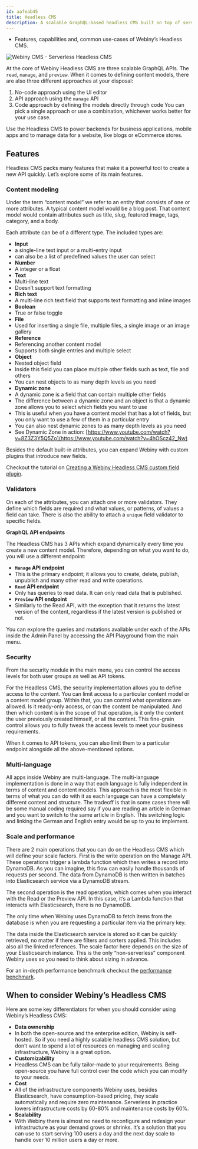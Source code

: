 ```yaml
---
id: aafeab45
title: Headless CMS
description: A scalable GraphQL-based headless CMS built on top of serverless infrastructure.
---
```



<Alert type="success" title="WHAT YOU'LL LEARN">

  - Features, capabilities and, common use-cases of Webiny’s Headless CMS.

</Alert>

![Webiny CMS - Serverless Headless CMS](./assets/webiny-headless-cms.jpg)

At the core of Webiny Headless CMS are three scalable GraphQL APIs. The `read`, `manage`, and `preview`.
When it comes to defining content models, there are also three different approaches at your disposal:

1. No-code approach using the UI editor
2. API approach using the `manage` API
3. Code approach by defining the models directly through code
You can pick a single approach or use a combination, whichever works better for your use case.

Use the Headless CMS to power backends for business applications, mobile apps and to manage data for a website, like blogs or eCommerce stores.

## Features

Headless CMS packs many features that make it a powerful tool to create a new API quickly. Let’s explore some of its main features.

### Content modeling

Under the term “content model” we refer to an entity that consists of one or more attributes. A typical content model would be a blog post. That content model would contain attributes such as title, slug, featured image, tags, category, and a body.

Each attribute can be of a different type. The included types are:

- **Input**
- a single-line text input or a multi-entry input
- can also be a list of predefined values the user can select
- **Number**
- A integer or a float
- **Text**
- Multi-line text
- Doesn’t support text formatting
- **Rich text**
- A multi-line rich text field that supports text formatting and inline images
- **Boolean**
- True or false toggle
- **File**
- Used for inserting a single file, multiple files, a single image or an image gallery
- **Reference**
- Referencing another content model
- Supports both single entries and multiple select
- **Object**
- Nested object field
- Inside this field you can place multiple other fields such as text, file and others
- You can nest objects to as many depth levels as you need
- **Dynamic zone**
- A dynamic zone is a field that can contain multiple other fields
- The difference between a dynamic zone and an object is that a dynamic zone allows you to select which fields you want to use
- This is useful when you have a content model that has a lot of fields, but you only want to use a few of them in a particular entry
- You can also nest dynamic zones to as many depth levels as you need
- See Dynamic Zone in action: [https://www.youtube.com/watch?v=8Z3Z3Y5Q5Zo](https://www.youtube.com/watch?v=4hOScz42_Nw)

Besides the default built-in attributes, you can expand Webiny with custom plugins that introduce new fields.

<Alert type="info">

  Checkout the tutorial on [Creating a Webiny Headless CMS custom field plugin](/docs/{version}/headless-cms/extending/custom-field-type).

</Alert>

### Validators

On each of the attributes, you can attach one or more validators. They define which fields are required and what values, or patterns, of values a field can take. There is also the ability to attach a `unique` field validator to specific fields.

**GraphQL API endpoints**

The Headless CMS has 3 APIs which expand dynamically every time you create a new content model. Therefore, depending on what you want to do, you will use a different endpoint:

- **`Manage` API endpoint**
- This is the primary endpoint; it allows you to create, delete, publish, unpublish and many other read and write operations.
- **`Read` API endpoint**
- Only has queries to read data. It can only read data that is published.
- **`Preview` API endpoint**
- Similarly to the Read API, with the exception that it returns the latest version of the content, regardless if the latest version is published or not.

You can explore the queries and mutations available under each of the APIs inside the Admin Panel by accessing the API Playground from the main menu.

### Security

From the security module in the main menu, you can control the access levels for both user groups as well as API tokens.

For the Headless CMS, the security implementation allows you to define access to the content. You can limit access to a particular content model or a content model group. Within that, you can control what operations are allowed. Is it ready-only access, or can the content be manipulated. And then which content is in the scope of that operation, is it only the content the user previously created himself, or all the content. This fine-grain control allows you to fully tweak the access levels to meet your business requirements.

When it comes to API tokens, you can also limit them to a particular endpoint alongside all the above-mentioned options.

### Multi-language

All apps inside Webiny are multi-language. The multi-language implementation is done in a way that each language is fully independent in terms of content and content models. This approach is the most flexible in terms of what you can do with it as each language can have a completely different content and structure. The tradeoff is that in some cases there will be some manual coding required say if you are reading an article in German and you want to switch to the same article in English. This switching logic and linking the German and English entry would be up to you to implement.

### Scale and performance

There are 2 main operations that you can do on the Headless CMS which will define your scale factors. First is the write operation on the Manage API. These operations trigger a lambda function which then writes a record into DynamoDB. As you can imagine, this flow can easily handle thousands of requests per second. The data from DynamoDB is then written in batches into Elasticsearch service via a DynamoDB stream.

The second operation is the read operation, which comes when you interact with the Read or the Preview API. In this case, it’s a Lambda function that interacts with Elasticsearch, there is no DynamoDB.

<Alert type="success">

  The only time when Webiny uses DynamoDB to fetch items from the database is when you are requesting a particular item via the primary key.

</Alert>

The data inside the Elasticsearch service is stored so it can be quickly retrieved, no matter if there are filters and sorters applied. This includes also all the linked references. The scale factor here depends on the size of your Elasticsearch instance. This is the only “non-serverless” component Webiny uses so you need to think about sizing in advance.

<Alert type="info">

  For an in-depth performance benchmark checkout the [performance benchmark](/docs/{version}/performance-and-load-benchmark/introduction).

</Alert>

## When to consider Webiny’s Headless CMS

Here are some key differentiators for when you should consider using Webiny’s Headless CMS:

- **Data ownership**
- In both the open-source and the enterprise edition, Webiny is self-hosted. So if you need a highly scalable headless CMS solution, but don’t want to spend a lot of resources on managing and scaling infrastructure, Webiny is a great option.
- **Customizability**
- Headless CMS can be fully tailor-made to your requirements. Being open-source you have full control over the code which you can modify to your needs.
- **Cost**
- All of the infrastructure components Webiny uses, besides Elasticsearch, have consumption-based pricing, they scale automatically and require zero maintenance. Serverless in practice lowers infrastructure costs by 60-80% and maintenance costs by 60%.
- **Scalability**
- With Webiny there is almost no need to reconfigure and redesign your infrastructure as your demand grows or shrinks. It’s a solution that you can use to start serving 100 users a day and the next day scale to handle over 10 million users a day or more.
